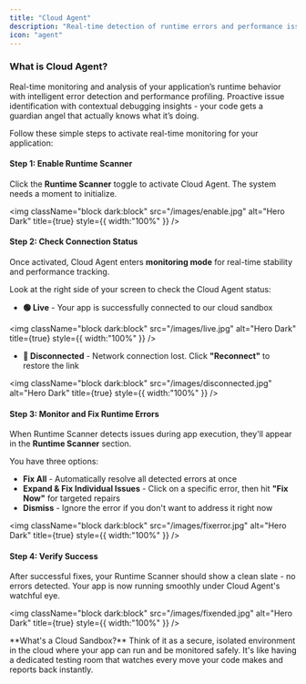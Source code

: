 ```yaml
---
title: "Cloud Agent"
description: "Real-time detection of runtime errors and performance issues as you code."
icon: "agent"
---
```


### What is Cloud Agent?

Real-time monitoring and analysis of your application’s runtime behavior with intelligent error detection and performance profiling. Proactive issue identification with contextual debugging insights - your code gets a guardian angel that actually knows what it’s doing. 

Follow these simple steps to activate real-time monitoring for your application:

#### **Step 1: Enable Runtime Scanner**

Click the **Runtime Scanner** toggle to activate Cloud Agent. The system needs a moment to initialize.

<img
  className="block dark:block"
  src="/images/enable.jpg"
  alt="Hero Dark"
  title={true}
  style={{ width:"100%" }}
/>

#### **Step 2: Check Connection Status**

Once activated, Cloud Agent enters **monitoring mode** for real-time stability and performance tracking.

Look at the right side of your screen to check the Cloud Agent status:

- **🟢 Live** - Your app is successfully connected to our cloud sandbox

<img
  className="block dark:block"
  src="/images/live.jpg"
  alt="Hero Dark"
  title={true}
  style={{ width:"100%" }}
/>

- **🔴 Disconnected** - Network connection lost. Click **"Reconnect"** to restore the link

<img
  className="block dark:block"
  src="/images/disconnected.jpg"
  alt="Hero Dark"
  title={true}
  style={{ width:"100%" }}
/>

#### **Step 3: Monitor and Fix Runtime Errors**

When Runtime Scanner detects issues during app execution, they'll appear in the **Runtime Scanner** section.

You have three options:

- **Fix All** - Automatically resolve all detected errors at once
- **Expand & Fix Individual Issues** - Click on a specific error, then hit **"Fix Now"** for targeted repairs
- **Dismiss** - Ignore the error if you don't want to address it right now

<img
  className="block dark:block"
  src="/images/fixerror.jpg"
  alt="Hero Dark"
  title={true}
  style={{ width:"100%" }}
/>

#### **Step 4: Verify Success**

After successful fixes, your Runtime Scanner should show a clean slate - no errors detected. Your app is now running smoothly under Cloud Agent's watchful eye.

<img
  className="block dark:block"
  src="/images/fixended.jpg"
  alt="Hero Dark"
  title={true}
  style={{ width:"100%" }}
/>

<Note>
  **What's a Cloud Sandbox?** Think of it as a secure, isolated environment in the cloud where your app can run and be monitored safely. It's like having a dedicated testing room that watches every move your code makes and reports back instantly.
</Note>